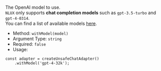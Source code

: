 The OpenAI model to use.<br />
`NLUX` only supports **chat completion models** such as `gpt-3.5-turbo` and `gpt-4-0314`.<br />
You can find a list of available models [here](https://platform.openai.com/docs/models).

* Method: `withModel(model)`
* Argument Type: `string`
* Required: `false`
* Usage:

```tsx
const adapter = createUnsafeChatAdapter()
    .withModel('gpt-4-32k');
```
